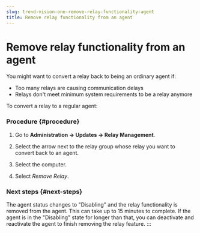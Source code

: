 ```yaml
---
slug: trend-vision-one-remove-relay-functionality-agent
title: Remove relay functionality from an agent
---
```

# Remove relay functionality from an agent

You might want to convert a relay back to being an ordinary agent if:

- Too many relays are causing communication delays
- Relays don't meet minimum system requirements to be a relay anymore

To convert a relay to a regular agent:

### Procedure {#procedure}

1.  Go to **Administration → Updates → Relay Management**.

2.  Select the arrow next to the relay group whose relay you want to convert back to an agent.

3.  Select the computer.

4.  Select *Remove Relay*.

### Next steps {#next-steps}

The agent status changes to "Disabling" and the relay functionality is removed from the agent. This can take up to 15 minutes to complete. If the agent is in the "Disabling" state for longer than that, you can deactivate and reactivate the agent to finish removing the relay feature.
:::
